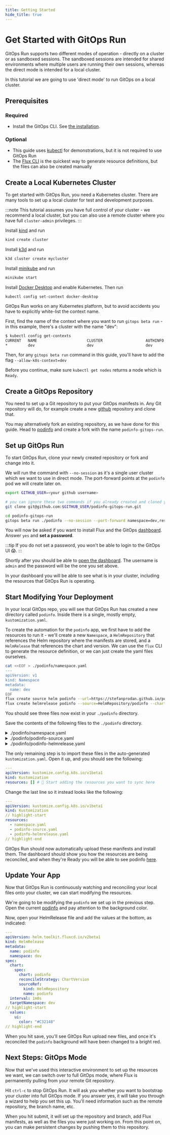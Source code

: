 ```yaml
---
title: Getting Started
hide_title: true
---
```



# Get Started with GitOps Run

GitOps Run supports two different modes of operation - directly on a
cluster or as sandboxed sessions. The sandboxed sessions are intended
for shared environments where multiple users are running their own
sessions, whereas the direct mode is intended for a local cluster.

In this tutorial we are going to use 'direct mode' to run GitOps on a local
cluster.


## Prerequisites
### Required
- Install the GitOps CLI. See [the installation](../open-source/getting-started/install-OSS.mdx#install-the-gitops-cli).

### Optional
- This guide uses [kubectl](https://kubernetes.io/docs/tasks/tools/#kubectl) for demonstrations, but it is not required to use GitOps Run
- The [Flux CLI](https://fluxcd.io/flux/installation/) is the quickest way to generate resource definitions, but the files can also be created manually

## Create a Local Kubernetes Cluster

To get started with GitOps Run, you need a Kubernetes cluster. There
are many tools to set up a local cluster for test and development
purposes.

:::note
This tutorial assumes you have full control of your cluster - we
recommend a local cluster, but you can also use a remote cluster where
you have full `cluster-admin` privileges.
:::

<Tabs>
<TabItem value="kind">

Install [kind](https://kind.sigs.k8s.io/docs/user/quick-start/) and run

```bash
kind create cluster
```
</TabItem>
<TabItem value="k3d">

Install [k3d](https://k3d.io/) and run

```bash
k3d cluster create mycluster
```
</TabItem>
<TabItem value="minikube">

Install [minikube](https://minikube.sigs.k8s.io/docs/start/) and run

```bash
minikube start
```
</TabItem>
<TabItem value="docker desktop">

Install [Docker Desktop](https://www.docker.com/products/docker-desktop/) and enable Kubernetes. Then run

```
kubectl config set-context docker-desktop
```
</TabItem>
<TabItem value="other">

GitOps Run works on any Kubernetes platform, but to avoid accidents
you have to explicitly white-list the context name.

First, find the name of the context where you want to run `gitops beta run` - in this example, there's a cluster with the name "dev":

```bash
$ kubectl config get-contexts
CURRENT   NAME                      CLUSTER                   AUTHINFO                  NAMESPACE
*         dev                       dev                       dev
```

Then, for any `gitops beta run` command in this guide, you'll have to add the flag `--allow-k8s-context=dev`
</TabItem>
</Tabs>

Before you continue, make sure `kubectl get nodes` returns a node which is `Ready`.

## Create a GitOps Repository

You need to set up a Git repository to put your GitOps manifests
in. Any Git repository will do, for example create a new
[github](https://github.com/new) repository and clone that.

You may alternatively fork an existing repository, as we have done for this guide. Head
to [podinfo](https://github.com/stefanprodan/podinfo) and create a fork with the
name `podinfo-gitops-run`.

## Set up GitOps Run

To start GitOps Run, clone your newly created repository or fork and change into
it.

We will run the command with `--no-session` as it's a single user
cluster which we want to use in direct mode. The port-forward points
at the `podinfo` pod we will create later on.

```bash
export GITHUB_USER=<your github username>

# you can ignore these two commands if you already created and cloned your repository
git clone git@github.com:$GITHUB_USER/podinfo-gitops-run.git

cd podinfo-gitops-run
gitops beta run ./podinfo --no-session --port-forward namespace=dev,resource=svc/dev-podinfo,port=9898:9898
```

You will now be asked if you want to install Flux and the GitOps
[dashboard](../intro-weave-gitops.mdx). Answer `yes` and **set a password**.

:::tip
If you do not set a password, you won't be able to login to the GitOps UI
:scream:.
:::

Shortly after you should be able to [open the dashboard](http://localhost:9001).
The username is `admin` and the password will be the one you set above.

In your dashboard you will be able to see what is in your cluster, including
the resources that GitOps Run is operating.

## Start Modifying Your Deployment

In your local GitOps repo, you will see that GitOps Run has created a new
directory called `podinfo`. Inside there is a single, mostly empty, `kustomization.yaml`.

To create the automation for the `podinfo` app, we first have to add the resources to
run it - we'll create a new `Namespace`, a `HelmRepository` that
references the Helm repository where the manifests are stored, and a
`HelmRelease` that references the chart and version. We can use the
`flux` CLI to generate the resource definition, or we can just create
the yaml files ourselves.

<Tabs>
<TabItem value="flux">

```bash
cat <<EOF > ./podinfo/namespace.yaml
---
apiVersion: v1
kind: Namespace
metadata:
  name: dev
EOF
flux create source helm podinfo --url=https://stefanprodan.github.io/podinfo --namespace=dev --export > ./podinfo/podinfo-source.yaml
flux create helmrelease podinfo --source=HelmRepository/podinfo --chart=podinfo --export --namespace=dev --target-namespace=dev > ./podinfo/podinfo-helmrelease.yaml
```

You should see three files now exist in your `./podinfo` directory.

</TabItem>
<TabItem value="yaml">

Save the contents of the following files to the `./podinfo` directory.

<details><summary>./podinfo/namespace.yaml</summary>

```yaml
---
apiVersion: v1
kind: Namespace
metadata:
  name: dev
```

</details>

<details><summary>./podinfo/podinfo-source.yaml</summary>

```yaml
---
apiVersion: source.toolkit.fluxcd.io/v1beta2
kind: HelmRepository
metadata:
  name: podinfo
  namespace: dev
spec:
  interval: 1m0s
  url: https://stefanprodan.github.io/podinfo
```

</details>

<details><summary>./podinfo/podinfo-helmrelease.yaml</summary>

```yaml
---
apiVersion: helm.toolkit.fluxcd.io/v2beta1
kind: HelmRelease
metadata:
  name: podinfo
  namespace: dev
spec:
  chart:
    spec:
      chart: podinfo
      reconcileStrategy: ChartVersion
      sourceRef:
        kind: HelmRepository
        name: podinfo
  interval: 1m0s
  targetNamespace: dev
```

</details>

</TabItem>
</Tabs>

The only remaining step is to import these files in the auto-generated
`kustomization.yaml`. Open it up, and you should see the following:

```yaml title="./podinfo/kustomization.yaml"
---
apiVersion: kustomize.config.k8s.io/v1beta1
kind: Kustomization
resources: [] # 👋 Start adding the resources you want to sync here
```

Change the last line so it instead looks like the following:

```yaml title="./podinfo/kustomization.yaml"
---
apiVersion: kustomize.config.k8s.io/v1beta1
kind: Kustomization
// highlight-start
resources:
  - namespace.yaml
  - podinfo-source.yaml
  - podinfo-helmrelease.yaml
// highlight-end
```

GitOps Run should now automatically upload these manifests and install
them. The dashboard should show you how the resources are being
reconciled, and when they're Ready you will be able to see podinfo
[here](http://localhost:9898).


## Update Your App

Now that GitOps Run is continuously watching and reconciling your
local files onto your cluster, we can start modifying the resources.

We're going to be modifying the `podinfo` we set up in the previous
step. Open the current [podinfo](http://localhost:9898) and pay
attention to the background color.

Now, open your HelmRelease file and add the values at the bottom, as
indicated:

```yaml title="./podinfo/podinfo-helmrelease.yaml"
---
apiVersion: helm.toolkit.fluxcd.io/v2beta1
kind: HelmRelease
metadata:
  name: podinfo
  namespace: dev
spec:
  chart:
    spec:
      chart: podinfo
      reconcileStrategy: ChartVersion
      sourceRef:
        kind: HelmRepository
        name: podinfo
  interval: 1m0s
  targetNamespace: dev
// highlight-start
  values:
    ui:
      color: "#C32148"
// highlight-end
```

When you hit save, you'll see GitOps Run upload new files, and once
it's reconciled the `podinfo` background will have been changed to a bright red.

## Next Steps: GitOps Mode

Now that we've used this interactive environment to set up the
resources we want, we can switch over to full GitOps mode, where Flux
is permanently pulling from your remote Git repository.

Hit `ctrl-c` to stop GitOps Run. It will ask you whether you want to bootstrap
your cluster into full GitOps mode. If you answer yes, it
will take you through a wizard to help you set this up. You'll need information
such as the remote repository, the branch name, etc.

When you hit submit, it will set up the repository and branch, add
Flux manifests, as well as the files you were just working on. From
this point on, you can make persistent changes by pushing them to this
repository.
